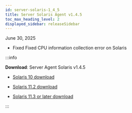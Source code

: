 ```yaml
---
id: server-solaris-1_4_5
title: Server Solaris Agent v1.4.5
toc_max_heading_level: 2
displayed_sidebar: releaseSidebar
---
```


June 30, 2025 

- <Status priority='0'>Fixed</Status> Fixed CPU information collection error on Solaris

:::info 

**Download**: Server Agent Solaris v1.4.5

- [Solaris 10 download](https://repo.whatap.io/sunos/10/whatap-infra.1.4.5.sun10.SPARC.pkg.tar.gz)

- [Solaris 11.2 download](https://repo.whatap.io/sunos/11.2/whatap-infra.1.4.5.sun11.2.SPARC.pkg.tar.gz)

- [Solaris 11.3 or later download](https://repo.whatap.io/sunos/11/whatap-infra.1.4.5.sun11.SPARC.pkg.tar.gz)

:::
